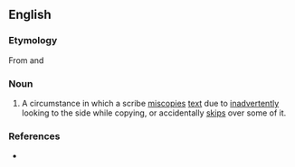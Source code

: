 ==English==

===Etymology===
From {{etyl|grc}} {{term|παρά|sc=Grek|tr=para-||beside}} and {{term|βλέπω|sc=Grek|tr=blepō||to look at}}

===Noun===
{{en-noun|-}}

# A circumstance in which a scribe [[miscopies]] [[text]] due to [[inadvertently]] looking to the side while copying, or accidentally [[skips]] over some of it.  

===References===
* {{reference-book | last = Ehrman | first = Bart D. | year = 2005 | title = Misquoting Jesus: The Story Behind Who Changed the Bible and Why | publisher = HarperCollins | location = New York, NY | id = ISBN 0-06-073817-0 }}